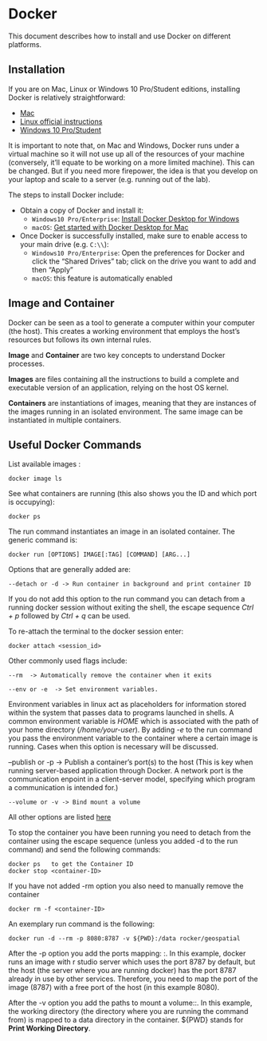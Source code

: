 # Docker

This document describes how to install and use Docker on different platforms.

## Installation

If you are on Mac, Linux or Windows 10 Pro/Student editions, installing Docker
is relatively straightforward:

* [Mac](https://docs.docker.com/docker-for-mac/)
* [Linux official instructions](https://docs.docker.com/install/linux/docker-ce/ubuntu/)
* [Windows 10 Pro/Student](https://docs.docker.com/docker-for-windows/)

It is important to note that, on Mac and Windows, Docker runs under a virtual
machine so it will not use up all of the resources of your machine
(conversely, it'll equate to be working on a more limited machine). This can
be changed. But if you need more firepower, the idea is that you develop on
your laptop and scale to a server (e.g. running out of the lab).

The steps to install Docker include:

- Obtain a copy of Docker and install it:
    - `Windows10 Pro/Enterprise`: [Install Docker Desktop for Windows](https://docs.docker.com/docker-for-windows/install/)
    - `macOS`: [Get started with Docker Desktop for Mac](https://docs.docker.com/docker-for-mac/)
- Once Docker is successfully installed, make sure to enable access to your main drive (e.g. `C:\\`): 
    - `Windows10 Pro/Enterprise`: Open the preferences for Docker and click the
      "Shared Drives" tab; click on the drive you want to add and then "Apply"
    - `macOS`: this feature is automatically enabled

## Image and Container

Docker can be seen as a tool to generate a computer within your computer (the host). This creates a working environment that employs the host's resources but follows its own internal rules. 

**Image** and **Container** are two key concepts to understand Docker processes.

**Images** are files containing all the instructions to build a complete and executable version of an application, relying on the host OS kernel.

**Containers** are instantiations of images, meaning that they are instances of the images running in an isolated environment. The same image can be instantiated in multiple containers.

## Useful Docker Commands

List available images :

```shell
docker image ls
```

See what containers are running (this also shows you the ID and which port is occupying):

```shell
docker ps
```
The run command instantiates an image in an isolated container. The generic command is:

```shell
docker run [OPTIONS] IMAGE[:TAG] [COMMAND] [ARG...]
```
Options that are generally added are:

```shell
--detach or -d -> Run container in background and print container ID
```

If you do not add this option to the run command you can detach from a running docker session without exiting the shell, the escape sequence *Ctrl + p* followed by *Ctrl + q* can be used. 

To re-attach the terminal to the docker session enter: 

```shell
docker attach <session_id>
```

Other commonly used flags include:

```shell
--rm  -> Automatically remove the container when it exits
```

```shell
--env or -e  -> Set environment variables.
```
Environment variables in linux act as placeholders for information stored within the system that passes data to programs launched in shells. A common environment variable is *HOME* which is associated with the path of your home directory (*/home/your-user*). By adding *-e* to the run command you pass the environment variable to the container where a certain image is running. Cases when this option is necessary will be discussed.

--publish or -p -> Publish a container’s port(s) to the host (This is key when running server-based application through Docker. A network port is the communication enpoint in a client-server model, specifying which program a communication is intended for.)

```shell
--volume or -v -> Bind mount a volume 
```

All other options are listed [here](https://docs.docker.com/engine/reference/commandline/run/)

To stop the container you have been running you need to detach from the container using the escape sequence (unless you added -d to the run command) and send the following commands: 

```shell
docker ps   to get the Container ID
docker stop <container-ID>  
```

If you have not added -rm option you also need to manually remove the container

```shell
docker rm -f <container-ID>
```

An exemplary run command is the following:

```shell
docker run -d --rm -p 8080:8787 -v ${PWD}:/data rocker/geospatial
```

After the -p option you add the ports mapping: <host port>:<container port>. In this example, docker runs an image with r studio server which uses the port 8787 by default, but the host (the server where you are running docker) has the port 8787 already in use by other services. Therefore, you need to map the port of the image (8787) with a free port of the host (in this example 8080).

After the -v option you add the paths to mount a volume:<host path>:<container path>. In this example, the working directory (the directory where you are running the command from) is mapped to a data directory in the container. ${PWD} stands for **Print Working Directory**.
 


